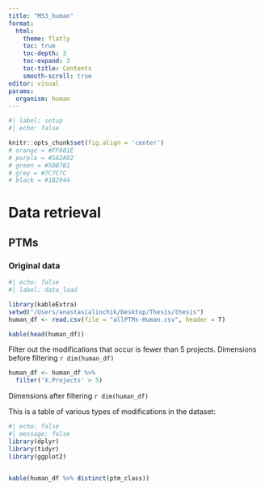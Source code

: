 ```yaml
---
title: "MS3_human"
format: 
  html:
    theme: flatly
    toc: true
    toc-depth: 3
    toc-expand: 3
    toc-title: Contents
    smooth-scroll: true
editor: visual
params:
  organism: human
---
```

```r
#| label: setup
#| echo: false

knitr::opts_chunk$set(fig.align = 'center')
# orange = #FF681E
# purple = #5A2A82
# green = #5DB7B1
# grey = #7C7C7C
# black = #1B2944
```

# Data retrieval

## PTMs
### Original data
```r
#| echo: false
#| label: data_load

library(kableExtra)
setwd("/Users/anastasialinchik/Desktop/Thesis/thesis")
human_df <- read.csv(file = "allPTMs-Human.csv", header = T)

kable(head(human_df))
```

Filter out the modifications that occur is fewer than 5 projects. 
Dimensions before filtering `r dim(human_df)`
```r
human_df <- human_df %>%
  filter('X.Projects' > 5)
```

Dimensions after filtering `r dim(human_df)`


This is a table of various types of modifications in the dataset:
```r
#| echo: false
#| message: false
library(dplyr)
library(tidyr)
library(ggplot2)


kable(human_df %>% distinct(ptm_class))
```

